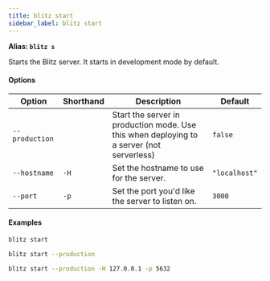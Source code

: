 ```yaml
---
title: blitz start
sidebar_label: blitz start
---
```


**Alias: `blitz s`**

Starts the Blitz server. It starts in development mode by default.

#### Options

| Option         | Shorthand | Description                                                                               | Default       |
| -------------- | --------- | ----------------------------------------------------------------------------------------- | ------------- |
| `--production` | ️         | Start the server in production mode. Use this when deploying to a server (not serverless) | `false`       |
| `--hostname`   | `-H`      | Set the hostname to use for the server.                                                   | `"localhost"` |
| `--port`       | `-p`      | Set the port you'd like the server to listen on.                                          | `3000`        |

#### Examples

```bash
blitz start
```

```bash
blitz start --production
```

```bash
blitz start --production -H 127.0.0.1 -p 5632
```
